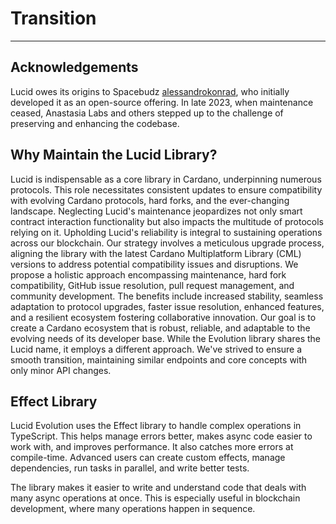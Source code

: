 # Transition
---

## Acknowledgements

Lucid owes its origins to Spacebudz [alessandrokonrad](https://github.com/alessandrokonrad), who initially developed it as an open-source offering.
In late 2023, when maintenance ceased, Anastasia Labs and others stepped up to the challenge of preserving and enhancing the codebase.

## Why Maintain the Lucid Library?

Lucid is indispensable as a core library in Cardano, underpinning numerous protocols. This role necessitates consistent updates to ensure compatibility with evolving Cardano protocols, hard forks, and the ever-changing landscape. Neglecting Lucid's maintenance jeopardizes not only smart contract interaction functionality but also impacts the multitude of protocols relying on it. Upholding Lucid's reliability is integral to sustaining operations across our blockchain.
Our strategy involves a meticulous upgrade process, aligning the library with the latest Cardano Multiplatform Library (CML) versions to address potential compatibility issues and disruptions. We propose a holistic approach encompassing maintenance, hard fork compatibility, GitHub issue resolution, pull request management, and community development.
The benefits include increased stability, seamless adaptation to protocol upgrades, faster issue resolution, enhanced features, and a resilient ecosystem fostering collaborative innovation. Our goal is to create a Cardano ecosystem that is robust, reliable, and adaptable to the evolving needs of its developer base.
While the Evolution library shares the Lucid name, it employs a different approach. We've strived to ensure a smooth transition, maintaining similar endpoints and core concepts with only minor API changes.

## Effect Library

Lucid Evolution uses the Effect library to handle complex operations in TypeScript. This helps manage errors better, makes async code easier to work with, and improves performance. It also catches more errors at compile-time. Advanced users can create custom effects, manage dependencies, run tasks in parallel, and write better tests.

The library makes it easier to write and understand code that deals with many async operations at once. This is especially useful in blockchain development, where many operations happen in sequence.


